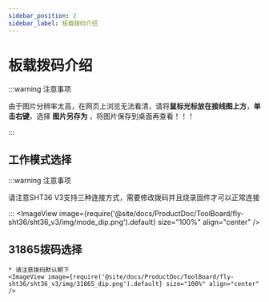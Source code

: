 ```yaml
---
sidebar_position: 2
sidebar_label: 板载拨码介绍
---
```



# 板载拨码介绍

:::warning 注意事项

由于图片分辨率太高，在网页上浏览无法看清，请将**鼠标光标放在接线图上方**，**单击右键**，选择 **图片另存为** ，将图片保存到桌面再查看！！！

:::


## 工作模式选择

:::warning 注意事项

请注意SHT36 V3支持三种连接方式，需要修改拨码并且烧录固件才可以正常连接

:::
    <ImageView image={require('@site/docs/ProductDoc/ToolBoard/fly-sht36/sht36_v3/img/mode_dip.png').default} size="100%" align="center" />

## 31865拨码选择

    * 请注意拨码默认朝下
    <ImageView image={require('@site/docs/ProductDoc/ToolBoard/fly-sht36/sht36_v3/img/31865_dip.png').default} size="100%" align="center" />
